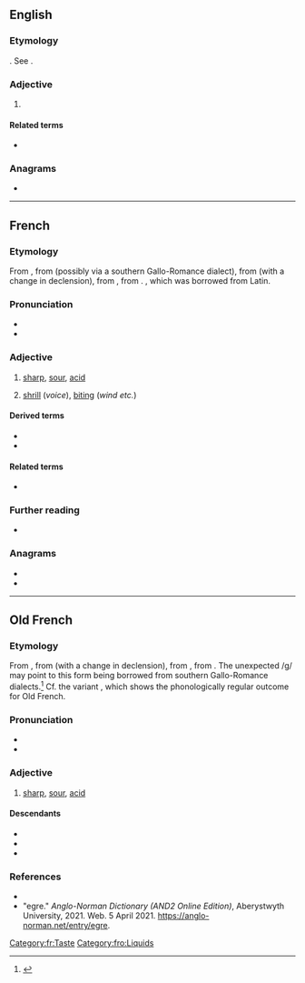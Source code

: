 ==English==

===Etymology===
{{etyl|fr|en}}. See {{m|en|eager}}.

===Adjective===
{{en-adj}}

# {{lb|en|obsolete}} {{alternative spelling of|en|eager||sour}}

====Related terms====
* {{l|en|vinegar}}

===Anagrams===
* {{anagrams|en|a=aegir|Aegir|Argie|Gaier|aegir|aiger}}

----

==French==

===Etymology===
From {{inh|fr|fro|aigre}}, from {{der|fr|VL.|ācrus}} (possibly via a southern Gallo-Romance dialect), from {{der|fr|la|ācer}} (with a change in declension), from {{der|fr|itc-pro|*akris}}, from {{der|fr|ine-pro|*h₂ḱrós||sharp}}. {{doublet|fr|âcre}}, which was borrowed from Latin.

===Pronunciation===
* {{fr-IPA}}
* {{audio|fr|Fr-aigre.ogg|Audio}}

===Adjective===
{{fr-adj}}

# [[sharp]], [[sour]], [[acid]]
#: {{syn|fr|acide}}
#: {{ux|fr|cerises '''aigres'''|sour cherries}}
# [[shrill]] (''voice''), [[biting]] (''wind etc.'')
#: {{ux|fr|la voix '''aigre''' des cornemuses|the shrill voice of the bagpipes}}

====Derived terms====
* {{l|fr|aigreur}}
* {{l|fr|aigrir}}

====Related terms====
* {{l|fr|vinaigre}}

===Further reading===
* {{R:TLFi}}

===Anagrams===
* {{l|fr|gérai}}
* {{l|fr|réagi}}

[[Category:fr:Taste]]

----

==Old French==

===Etymology===
From {{inh|fro|VL.|ācrus}}, from {{inh|it|la|ācer}} (with a change in declension), from {{inh|it|itc-pro|*akris}}, from {{der|it|ine-pro|*h₂ḱrós||sharp}}. The unexpected /ɡ/ may point to this form being borrowed from southern Gallo-Romance dialects.<ref>{{R:TLFi}}</ref> Cf. the variant {{l|fro|aire#Etymology_2_5}}, which shows the phonologically regular outcome for Old French.

===Pronunciation===
* {{IPA|fro|/ˈai̯ɡrə/|qual1=early}}
* {{IPA|fro|/ˈɛɡrə/|qual1=late}}

===Adjective===
{{fro-adj|mf}}
# [[sharp]], [[sour]], [[acid]]

====Descendants====
* {{desc|fr|aigre}}
* {{desctree|enm|egre|bor=1}}
* {{desctree|fro|vinaigre|der=1|nolb=1}}

===References===
*{{R:Godefroy|aigre}}
*"egre." ''Anglo-Norman Dictionary (AND2 Online Edition)'', Aberystwyth University, 2021. Web. 5 April 2021. https://anglo-norman.net/entry/egre.
{{reflist}}

[[Category:fro:Liquids]]